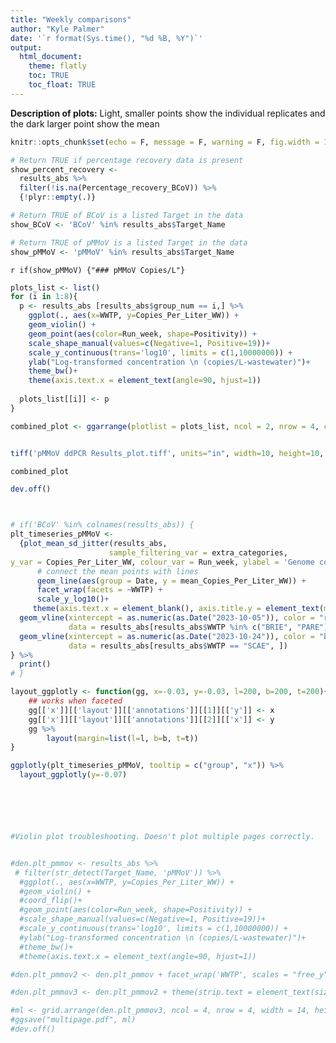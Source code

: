 ```yaml
---
title: "Weekly comparisons"
author: "Kyle Palmer"
date: '`r format(Sys.time(), "%d %B, %Y")`'
output: 
  html_document:
    theme: flatly
    toc: TRUE
    toc_float: TRUE
---
```


**Description of plots:**
Light, smaller points show the individual replicates and the dark larger point show the mean


```r

knitr::opts_chunk$set(echo = F, message = F, warning = F, fig.width = 10, fig.height = 10)

# Return TRUE if percentage recovery data is present
show_percent_recovery <- 
  results_abs %>% 
  filter(!is.na(Percentage_recovery_BCoV)) %>% 
  {!plyr::empty(.)}

# Return TRUE of BCoV is a listed Target in the data
show_BCoV <- 'BCoV' %in% results_abs$Target_Name

# Return TRUE of pMMoV is a listed Target in the data
show_pMMoV <- 'pMMoV' %in% results_abs$Target_Name


```

`r if(show_pMMoV) {"### pMMoV Copies/L"}`

```r

plots_list <- list()
for (i in 1:8){
  p <- results_abs [results_abs$group_num == i,] %>%
    ggplot(., aes(x=WWTP, y=Copies_Per_Liter_WW)) + 
    geom_violin() + 
    geom_point(aes(color=Run_week, shape=Positivity)) +
    scale_shape_manual(values=c(Negative=1, Positive=19))+
    scale_y_continuous(trans='log10', limits = c(1,10000000)) +
    ylab("Log-transformed concentration \n (copies/L-wastewater)")+
    theme_bw()+
    theme(axis.text.x = element_text(angle=90, hjust=1))
  
  plots_list[[i]] <- p
}

combined_plot <- ggarrange(plotlist = plots_list, ncol = 2, nrow = 4, common.legend = TRUE, legend = "bottom")


tiff('pMMoV ddPCR Results_plot.tiff', units="in", width=10, height=10, res=500, compression = 'lzw')

combined_plot

dev.off()



# if('BCoV' %in% colnames(results_abs)) {
plt_timeseries_pMMoV <- 
  {plot_mean_sd_jitter(results_abs,
                      sample_filtering_var = extra_categories,           exclude_sample = T, target_filter_var = 'pMMoV', x_var = Date, 
y_var = Copies_Per_Liter_WW, colour_var = Run_week, ylabel = 'Genome copies/l Wastewater', print_the_plot = FALSE) + 
      # connect the mean points with lines
      geom_line(aes(group = Date, y = mean_Copies_Per_Liter_WW)) + 
      facet_wrap(facets = ~WWTP) +
      scale_y_log10()+ 
     theme(axis.text.x = element_blank(), axis.title.y = element_text(margin = margin(b = 20))) + 
  geom_vline(xintercept = as.numeric(as.Date("2023-10-05")), color = "red", linetype = "dashed", 
             data = results_abs[results_abs$WWTP %in% c("BRIE", "PARE"), ]) +
  geom_vline(xintercept = as.numeric(as.Date("2023-10-24")), color = "blue", linetype = "dashed", 
             data = results_abs[results_abs$WWTP == "SCAE", ])
} %>% 
  print()
# }

layout_ggplotly <- function(gg, x=-0.03, y=-0.03, l=200, b=200, t=200){
    ## works when faceted
    gg[['x']][['layout']][['annotations']][[1]][['y']] <- x
    gg[['x']][['layout']][['annotations']][[2]][['x']] <- y
    gg %>%
        layout(margin=list(l=l, b=b, t=t))
}

ggplotly(plt_timeseries_pMMoV, tooltip = c("group", "x")) %>%
  layout_ggplotly(y=-0.07)






#Violin plot troubleshooting. Doesn't plot multiple pages correctly.


#den.plt_pmmov <- results_abs %>% 
 # filter(str_detect(Target_Name, 'pMMoV')) %>% 
  #ggplot(., aes(x=WWTP, y=Copies_Per_Liter_WW)) +
  #geom_violin() +
  #coord_flip()+
  #geom_point(aes(color=Run_week, shape=Positivity)) +
  #scale_shape_manual(values=c(Negative=1, Positive=19))+
  #scale_y_continuous(trans='log10', limits = c(1,10000000)) +
  #ylab("Log-transformed concentration \n (copies/L-wastewater)")+
  #theme_bw()+
  #theme(axis.text.x = element_text(angle=90, hjust=1))

#den.plt_pmmov2 <- den.plt_pmmov + facet_wrap('WWTP', scales = "free_y", ncol = 8, nrow = 8)

#den.plt_pmmov3 <- den.plt_pmmov2 + theme(strip.text = element_text(size = 8, face = "bold"))

#ml <- grid.arrange(den.plt_pmmov3, ncol = 4, nrow = 4, width = 14, height = 14)
#ggsave("multipage.pdf", ml)
#dev.off()

```


